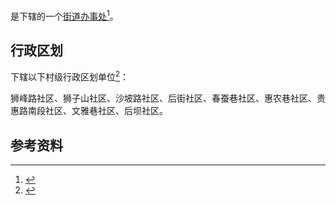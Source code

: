 {{中国乡级行政区|52/01/02/026/000}}

'''{{PAGENAMEBASE}}'''是{{PRC admin/fullname|52/01/02/026/000|3}}下辖的一个[[街道办事处|街道办事处]]<ref>{{PRC admin/ref sgc|{{PRC admin/parent|52/01/02/026/000}}}}</ref>。

== 行政区划 ==
{{PAGENAMEBASE}}下辖以下村级行政区划单位<ref>{{PRC admin/ref sgc|52/01/02/026/000}}</ref>：

狮峰路社区、狮子山社区、沙坡路社区、后街社区、春蚕巷社区、惠农巷社区、贵惠路南段社区、文雅巷社区、后坝社区。

== 参考资料 ==
{{reflist}}

{{贵州行政区划小作品}}
{{PRC admin/navcat|52/01/02/026/000}}
